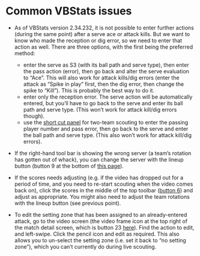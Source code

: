 # Common VBStats issues

- As of VBStats version 2.34.232, it is not possible to enter further actions (during the same point) after a serve ace or attack kills. But we want to know who made the reception or dig error, so we need to enter that action as well. There are three options, with the first being the preferred method:

    - enter the serve as S3 (with its ball path and serve type), then enter the pass action (error), then go back and alter the serve evaluation to "Ace". This will also work for attack kills/dig errors (enter the attack as "Spike in play" first, then the dig error, then change the spike to "Kill"). This is probably the best way to do it.
    - enter only the reception error. The serve action will be automatically entered, but you'll have to go back to the serve and enter its ball path and serve type. (This won't work for attack kill/dig errors though).
    - use the [short cut panel](http://peranasports.com/VBStatsHD/Guide/lessons/How_to_code.html) for two-team scouting to enter the passing player number and pass error, then go back to the serve and enter the ball path and serve type. (This also won't work for attack kill/dig errors).

- If the right-hand tool bar is showing the wrong server (a team's rotation has gotten out of whack), you can change the server with the lineup button (button 9 at the bottom of [this page](http://peranasports.com/VBStatsHD/Guide/lessons/Screen_detail.html)).

- If the scores needs adjusting (e.g. if the video has dropped out for a period of time, and you need to re-start scouting when the video comes back on), click the scores in the middle of the top toolbar ([button 6](http://peranasports.com/VBStatsHD/Guide/lessons/Screen_detail.html)) and adjust as appropriate. You might also need to adjust the team rotations with the lineup button (see previous point).

- To edit the setting zone that has been assigned to an already-entered attack, go to the video screen (the video frame icon at the top right of the match detail screen, which is button 23 [here](http://peranasports.com/VBStatsHD/Guide/lessons/Match_detail.html)). Find the action to edit, and left-swipe. Click the pencil icon and edit as required. This also allows you to un-select the setting zone (i.e. set it back to "no setting zone"), which you can't currently do during live scouting.

